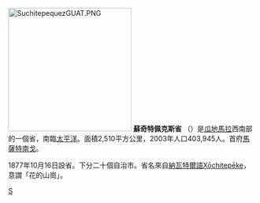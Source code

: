 [[File:SuchitepequezGUAT.PNG|250px]]
'''蘇奇特佩克斯省''' （{{lang|es|Departamento de Suchitepéquez}}）是[[瓜地馬拉|瓜地馬拉]]西南部的一個省，南臨[[太平洋|太平洋]]。面積2,510平方公里，2003年人口403,945人。首府[[馬薩特南戈|馬薩特南戈]]。

1877年10月16日設省。下分二十個自治市。省名來自[[納瓦特爾語|納瓦特爾語]]Xōchitepēke，意謂「花的山崗」。

[[Category:瓜地馬拉行政區劃|S]]